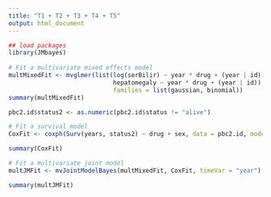 ```yaml
---
title: "T1 + T2 + T3 + T4 + T5"
output: html_document
---
```





```r

## load packages
library(JMbayes)
    
# Fit a multivariate mixed effects model
multMixedFit <- mvglmer(list(log(serBilir) ~ year * drug + (year | id),
                             hepatomegaly ~ year * drug + (year | id)), data = pbc2,
                             families = list(gaussian, binomial))
summary(multMixedFit)

pbc2.id$status2 <- as.numeric(pbc2.id$status != "alive")

# Fit a survival model
CoxFit <- coxph(Surv(years, status2) ~ drug + sex, data = pbc2.id, model = TRUE)

summary(CoxFit)

# Fit a multivariate joint model
multJMFit <- mvJointModelBayes(multMixedFit, CoxFit, timeVar = "year")

summary(multJMFit)

```
